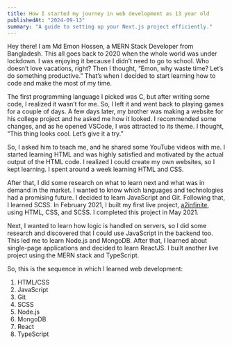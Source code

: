 ```yaml
---
title: How I started my journey in web development as 13 year old
publishedAt: "2024-09-13"
summary: "A guide to setting up your Next.js project efficiently."
---
```


Hey there! I am Md Emon Hossen, a MERN Stack Developer from Bangladesh. This all goes back to 2020 when the whole world was under lockdown. I was enjoying it because I didn’t need to go to school. Who doesn’t love vacations, right? Then I thought, “Emon, why waste time? Let’s do something productive.” That’s when I decided to start learning how to code and make the most of my time.

The first programming language I picked was C, but after writing some code, I realized it wasn’t for me. So, I left it and went back to playing games for a couple of days. A few days later, my brother was making a website for his college project and he asked me how it looked. I recommended some changes, and as he opened VSCode, I was attracted to its theme. I thought, “This thing looks cool. Let’s give it a try.”

So, I asked him to teach me, and he shared some YouTube videos with me. I started learning HTML and was highly satisfied and motivated by the actual output of the HTML code. I realized I could create my own websites, so I kept learning. I spent around a week learning HTML and CSS.

After that, I did some research on what to learn next and what was in demand in the market. I wanted to know which languages and technologies had a promising future. I decided to learn JavaScript and Git. Following that, I learned SCSS. In February 2021, I built my first live project, [a2infinite](https://a2infinite.com), using HTML, CSS, and SCSS. I completed this project in May 2021.

Next, I wanted to learn how logic is handled on servers, so I did some research and discovered that I could use JavaScript in the backend too. This led me to learn Node.js and MongoDB. After that, I learned about single-page applications and decided to learn ReactJS. I built another live project using the MERN stack and TypeScript.

So, this is the sequence in which I learned web development:

1. HTML/CSS
1. JavaScript
1. Git
1. SCSS
1. Node.js
1. MongoDB
1. React
1. TypeScript
